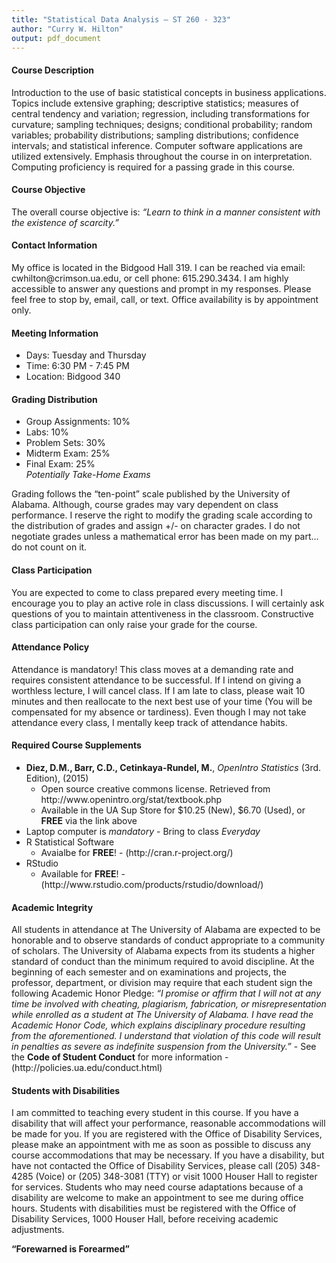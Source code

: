 ```yaml
---
title: "Statistical Data Analysis – ST 260 - 323"
author: "Curry W. Hilton"
output: pdf_document
---
```


#### Course Description 
Introduction to the use of basic statistical concepts in business applications. Topics include extensive graphing; descriptive statistics; measures of central tendency and variation; regression, including transformations for curvature; sampling techniques; designs; conditional probability; random variables; probability distributions; sampling distributions; confidence intervals; and statistical inference. Computer software applications are utilized extensively. Emphasis throughout the course in on interpretation. Computing proficiency is required for a passing grade in this course.

#### Course Objective
The overall course objective is: *“Learn to think in a manner consistent with the existence of scarcity.”*

#### Contact Information
My office is located in the Bidgood Hall 319. I can be reached via email: cwhilton@crimson.ua.edu, or cell phone: 615.290.3434. I am highly accessible to answer any questions and prompt in my responses. Please feel free to stop by, email, call, or text. Office availability is by appointment only.  

#### Meeting Information
- Days: Tuesday and Thursday
- Time: 6:30 PM - 7:45 PM
- Location: Bidgood 340

#### Grading Distribution

- Group Assignments: 10%
- Labs: 10%
- Problem Sets: 30%
- Midterm Exam: 25%
- Final Exam: 25%  
*Potentially Take-Home Exams*

Grading follows the "ten-point" scale published by the University of Alabama. Although, course grades may vary dependent on class performance. I reserve the right to modify the grading scale according to the distribution of grades and assign +/- on character grades.  I do not negotiate grades unless a mathematical error has been made on my part…do not count on it.

#### Class Participation
You are expected to come to class prepared every meeting time.  I encourage you to play an active role in class discussions.  I will certainly ask questions of you to maintain attentiveness in the classroom.  Constructive class participation can only raise your grade for the course.

#### Attendance Policy
Attendance is mandatory! This class moves at a demanding rate and requires consistent attendance to be successful. If I intend on giving a worthless lecture, I will cancel class. If I am late to class, please wait 10 minutes and then reallocate to the next best use of your time (You will be compensated for my absence or tardiness).  Even though I may not take attendance every class, I mentally keep track of attendance habits.

#### Required Course Supplements
- **Diez, D.M., Barr, C.D., Cetinkaya-Rundel, M.**, *OpenIntro Statistics* (3rd. Edition), (2015)
    - Open source creative commons license.  Retrieved from http://www.openintro.org/stat/textbook.php
    - Available in the UA Sup Store for $10.25 (New), $6.70 (Used), or **FREE** via the link above
- Laptop computer is *mandatory* - Bring to class *Everyday*
- R Statistical Software
    - Avaialbe for **FREE**! - (http://cran.r-project.org/)
- RStudio
    - Available for **FREE**! - (http://www.rstudio.com/products/rstudio/download/)

#### Academic Integrity
All students in attendance at The University of Alabama are expected to be honorable and to observe standards of conduct appropriate to a community of scholars. The University of Alabama expects from its students a higher standard of conduct than the minimum required to avoid discipline. At the beginning of each semester and on examinations and projects, the professor, department, or division may require that each student sign the following Academic Honor Pledge: *“I promise or affirm that I will not at any time be involved with cheating, plagiarism, fabrication, or misrepresentation while enrolled as a student at The University of Alabama. I have read the Academic Honor Code, which explains disciplinary procedure resulting from the aforementioned. I understand that violation of this code will result in penalties as severe as indefinite suspension from the University.”*
- See the **Code of Student Conduct** for more information - (http://policies.ua.edu/conduct.html)

#### Students with Disabilities
I am committed to teaching every student in this course. If you have a disability that will affect your performance, reasonable accommodations will be made for you. If you are registered with the Office of Disability Services, please make an appointment with me as soon as possible to discuss any course accommodations that may be necessary.  If you have a disability, but have not contacted the Office of Disability Services, please call (205) 348-4285 (Voice) or (205) 348-3081 (TTY) or visit 1000 Houser Hall to register for services. Students who may need course adaptations because of a disability are welcome to make an appointment to see me during office hours. Students with disabilities must be registered with the Office of Disability Services, 1000 Houser Hall, before receiving academic adjustments.


**"Forewarned is Forearmed"**
    

